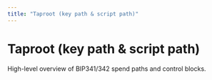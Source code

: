 ```yaml
---
title: "Taproot (key path & script path)"
---
```


# Taproot (key path & script path)

High-level overview of BIP341/342 spend paths and control blocks.

